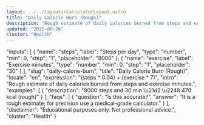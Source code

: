 ```yaml
---
layout: ../../layouts/CalculatorLayout.astro
title: "Daily Calorie Burn (Rough)"
description: "Rough estimate of daily calories burned from steps and exercise minutes."
updated: "2025-08-26"
cluster: "Health"
---
```



  "inputs": [
    {
      "name": "steps",
      "label": "Steps per day",
      "type": "number",
      "min": 0,
      "step": "1",
      "placeholder": "8000"
    },
    {
      "name": "exercise",
      "label": "Exercise minutes",
      "type": "number",
      "min": 0,
      "step": "1",
      "placeholder": "30"
    }
  ],
  "slug": "daily-calorie-burn",
  "title": "Daily Calorie Burn (Rough)",
  "locale": "en",
  "expression": "(steps * 0.04) + (exercise * 7)",
  "intro": "Rough estimate of daily calories burned from steps and exercise minutes.",
  "examples": [
    {
      "description": "8000 steps and 30 min \u21d2 \u2248 470 kcal (rough)"
    }
  ],
  "faqs": [
    {
      "question": "Is this accurate?",
      "answer": "It is a rough estimate; for precision use a medical-grade calculator."
    }
  ],
  "disclaimer": "Educational purposes only. Not professional advice.",
  "cluster": "Health"
}

<Calculator schema={schema} />
